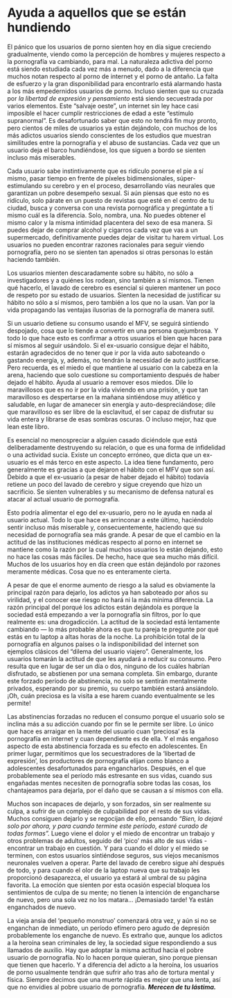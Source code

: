 # Ayuda a aquellos que se están hundiendo {#ayuda-a-aquellos-que-se-estan-hundiendo}

El pánico que los usuarios de porno sienten hoy en día sigue creciendo gradualmente, viendo como la percepción de hombres y mujeres respecto a la pornografía va cambiando, para mal. La naturaleza adictiva del porno está siendo estudiada cada vez más a menudo, dado a la diferencia que muchos notan respecto al porno de internet y el porno de antaño. La falta de esfuerzo y la gran disponibilidad para encontrarlo está alarmando hasta a los más empedernidos usuarios de porno. Incluso sienten que su cruzada por _la libertad de expresión y pensamiento_ está siendo secuestrada por varios elementos. Este "salvaje oeste", un internet sin ley hace casi imposible el hacer cumplir restricciones de edad a este "estímulo supranormal". Es desafortunado saber que esto no tendrá fin muy pronto, pero cientos de miles de usuarios ya están dejándolo, con muchos de los más adictos usuarios siendo conscientes de los estudios que muestran similitudes entre la pornografía y el abuso de sustancias. Cada vez que un usuario deja el barco hundiéndose, los que siguen a bordo se sienten incluso más miserables.

Cada usuario sabe instintivamente que es ridículo ponerse el pie a sí mismo, pasar tiempo en frente de píxeles bidimensionales, súper-estimulando su cerebro y en el proceso, desarrollando vías neurales que garantizan un pobre desempeño sexual. Si aún piensas que esto no es ridículo, solo párate en un puesto de revistas que esté en el centro de tu ciudad, busca y conversa con una revista pornográfica y pregúntate a ti mismo cuál es la diferencia. Solo, nombra, una. No puedes obtener el mismo calor y la misma intimidad placentera del sexo de esa manera. Si puedes dejar de comprar alcohol y cigarros cada vez que vas a un supermercado, definitivamente puedes dejar de visitar tu harem virtual. Los usuarios no pueden encontrar razones racionales para seguir viendo pornografía, pero no se sienten tan apenados si otras personas lo están haciendo también.

Los usuarios mienten descaradamente sobre su hábito, no sólo a investigadores y a quiénes los rodean, sino también a sí mismos. Tienen qué hacerlo, el lavado de cerebro es esencial si quieren mantener un poco de respeto por su estado de usuarios. Sienten la necesidad de justificar su hábito no sólo a sí mismos, pero también a los que no la usan. Van por la vida propagando las ventajas ilusorias de la pornografía de manera sutil.

Si un usuario detiene su consumo usando el MFV, se seguirá sintiendo despojado, cosa que lo tiende a convertir en una persona quejumbrosa. Y todo lo que hace esto es confirmar a otros usuarios el bien que hacen para sí mismos al seguir usándolo. Si el ex-usuario consigue dejar el hábito, estarán agradecidos de no tener que ir por la vida auto saboteando o gastando energía, y, además, no tendrán la necesidad de auto justificarse. Pero recuerda, es el miedo el que mantiene al usuario con la cabeza en la arena, haciendo que solo cuestione su comportamiento después de haber dejado el hábito. Ayuda al usuario a remover esos miedos. Dile lo maravillosos que es no ir por la vida viviendo en una prisión, y que tan maravilloso es despertarse en la mañana sintiéndose muy atlético y saludable, en lugar de amanecer sin energía y auto-despreciándose; dile que maravilloso es ser libre de la esclavitud, el ser capaz de disfrutar su vida entera y librarse de esas sombras oscuras. O incluso mejor, haz que lean este libro.

Es esencial no menospreciar a alguien casado diciéndole que está deliberadamente destruyendo su relación, o que es una forma de infidelidad o una actividad sucia. Existe un concepto erróneo, que dicta que un ex-usuario es el más terco en este aspecto. La idea tiene fundamento, pero generalmente es gracias a que dejaron el hábito con el MFV que son así. Debido a que el ex-usuario (a pesar de haber dejado el hábito) todavía retiene un poco del lavado de cerebro y sigue creyendo que hizo un sacrificio. Se sienten vulnerables y su mecanismo de defensa natural es atacar al actual usuario de pornografía.

Esto podría alimentar el ego del ex-usuario, pero no le ayuda en nada al usuario actual. Todo lo que hace es arrinconar a este último, haciéndolo sentir incluso más miserable y, consecuentemente, haciendo que su necesidad de pornografía sea más grande. A pesar de que el cambio en la actitud de las instituciones médicas respecto al porno en internet se mantiene como la razón por la cual muchos usuarios lo están dejando, esto no hace las cosas más fáciles. De hecho, hace que sea mucho más difícil. Muchos de los usuarios hoy en día creen que están dejándolo por razones meramente médicas. Cosa que no es enteramente cierta.

A pesar de que el enorme aumento de riesgo a la salud es obviamente la principal razón para dejarlo, los adictos ya han saboteado por años su virilidad, y el conocer ese riesgo no hará ni la más mínima diferencia. La razón principal del porqué los adictos están dejándola es porque la sociedad está empezando a ver la pornografía sin filtros, por lo que realmente es: una	drogadicción. La actitud de la sociedad está lentamente cambiando — lo más probable ahora es que tu pareja te pregunte por qué estás en tu laptop a altas horas de la noche. La prohibición total de la pornografía en algunos países o la indisponibilidad del internet son ejemplos clásicos del "dilema del usuario viajero". Generalmente, los usuarios tomarán la actitud de que les ayudará a reducir su consumo. Pero resulta que en lugar de ser un día o dos, ninguno de los cuáles habrían disfrutado, se abstienen por una semana completa. Sin embargo, durante este forzado período de abstinencia, no solo se sentirán mentalmente privados, esperando por su premio, su cuerpo también estará ansiándolo. ¡Oh, cuán preciosa es la visita a ese harem cuando eventualmente se les permite! 

Las abstinencias forzadas no reducen el consumo porque el usuario solo se inclina más a su adicción cuando por fin se le permite ser libre. Lo único que hace es arraigar en la mente del usuario cuan 'preciosa' es la pornografía en internet y cuan dependiente es de ella. Y el más engañoso aspecto de esta abstinencia forzada es su efecto en adolescentes. En primer lugar, permitimos que los secuestradores de la 'libertad de expresión', los productores de pornografía elijan como blanco a adolescentes desafortunados para engancharlos. Después, en el que probablemente sea el período más estresante en sus vidas, cuando sus engañadas mentes necesiten de pornografía sobre todas las cosas, los chantajeamos para dejarla, por el daño que se causan a sí mismos con ella.

Muchos son incapaces de dejarlo, y son forzados, sin ser realmente su culpa, a sufrir de un complejo de culpabilidad por el resto de sus vidas. Muchos consiguen dejarlo y se regocijan de ello, pensando _"Bien, lo dejaré solo por ahora, y para cuando termine este período, estaré curado de todas formas"._ Luego viene el dolor y el miedo de encontrar un trabajo y otros problemas de adultos, seguido del 'pico' más alto de sus vidas - encontrar un trabajo en cuestión. Y para cuando el dolor y el miedo se terminen, con estos usuarios sintiéndose seguros, sus viejos mecanismos neuronales vuelven a operar. Parte del lavado de cerebro sigue ahí después de todo, y para cuando el olor de la laptop nueva que su trabajo les proporcionó desaparezca, el usuario ya estará al umbral de su página favorita. La emoción que sienten por esta ocasión especial bloquea los sentimientos de culpa de su mente; no tienen la intención de engancharse de nuevo, pero una sola vez no los matara... ¡Demasiado tarde! Ya están enganchados de nuevo.

La vieja ansia del 'pequeño monstruo' comenzará otra vez, y aún si no se enganchan de inmediato, un período efímero pero agudo de depresión probablemente los enganche de nuevo. Es extraño que, aunque los adictos a la heroína sean criminales de ley, la sociedad sigue respondiendo a sus llamados de auxilio. Hay que adoptar la misma actitud hacia el pobre usuario de pornografía. No lo hacen porque quieran, sino porque piensan que tienen que hacerlo. Y a diferencia del adicto a la heroína, los usuarios de porno usualmente tendrán que sufrir año tras año de tortura mental y física. Siempre decimos que una muerte rápida es mejor que una lenta, así que no envidies al pobre usuario de pornografía. _**Merecen de tu lástima.**_
